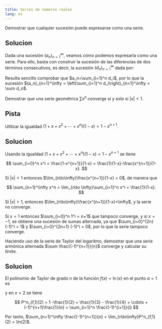 ```yaml
---
title: Series de números reales
lang: es
---
```


:::{#exr-conversion-sucesiones-series}
Demostrar que cualquier sucesión puede expresarse como una serie.
:::

:::{.callout-tip collapse="true"}
## Solucion
Dada una sucesión $(a_n)_{n=1}^\infty$, veamos cómo podemos expresarla como una serie. Para ello, basta con construir la sucesión de las diferencias de dos términos consecutivos, es decir, la sucesión $(d_n)_{n=1}^\infty$ dada por:
\begin{align*}
d_1&=a_1\\ 
d_2&=a_2-a_1\\ 
d_3&=a_3-a_2\\ 
\vdots\\ 
d_{n+1}&=a_{n+1}-a_n
\end{align*}

Resulta sencillo comprobar que $a_n=\sum_{i=1}^n d_i$, por lo que la sucesión $(a_n)_{n=1}^\infty = \left(\sum_{i=1}^n d_i\right)_{n=1}^\infty = \sum d_n$.
:::  

:::{#exr-series-geometricas}
Demostrar que una serie geométrica $\sum x^n$ converge si y solo si $|x|<1$.
:::

:::{.callout-tip collapse="true"}
## Pista
Utilizar la igualdad $(1+x+x^2+\cdots + x^n)(1-x) = 1-x^{n+1}$.
:::

:::{.callout-tip collapse="true"}
## Solucion
Usando la igualdad $(1+x+x^2+\cdots + x^n)(1-x) = 1-x^{n+1}$ se tiene

$$
\sum_{i=0}^n x^i = \frac{1-x^{n+1}}{1-x} = \frac{1}{1-x}-\frac{x^{n+1}}{1-x}.
$$

Si $|x|<1$ entonces $\lim_{n\to\infty}\frac{x^{n+1}}{1-x} = 0$, de manera que 

$$
\sum_{n=1}^\infty x^n = \lim_{n\to \infty}\sum_{i=1}^n x^i = \frac{1}{1-x}.
$$

Si $|x|>1$, entonces $\lim_{n\to\infty}\frac{x^{n+1}}{1-x}=\infty$, y la serie no converge.

Si $x=1$ entonces $\sum_{i=0}^n 1^i = n+1$ que tampoco converge, y si $x=-1$, se obtiene una sucesión de sumas alternada, ya que $\sum_{i=0}^{2n} (-1)^i = 1$ y $\sum_{i=0}^{2n+1} (-1)^i = 0$, por lo que la serie tampoco converge.
:::

:::{#exr-serie-armonica-alternada}
Haciendo uso de la serie de Taylor del logaritmo, demostrar que una serie armónica alternada $\sum \frac{(-1)^{n+1}}{n}$ converge y calcular su límite.
:::

:::{.callout-tip collapse="true"}
## Solucion
El polinomio de Taylor de grado $n$ de la función $f(x)=\ln(x)$ en el punto $a=1$ es 

\begin{align*}
P^n_{f,1}(x) &= 1(x-1) - \frac{1}{2}(x-1)^2 + \frac{2!}{3!}(x-1)^3 - \frac{3!}{4!} (x-1)^4 + \cdots + (-1)^{n+1}\frac{(n-1)!}{n!}(x-1)^n \\ 
&= 1(x-1) -\frac{1}{2}(x-1)^2 + \frac{1}{3}(x-1)^3 - \frac{1}{4} (x-1)^4 + \cdots + (-1)^{n+1}\frac{1}{n}(x-1)^n 
\end{align*}

y en $x=2$ se tiene

$$
P^n_{f,1}(2) = 1 -\frac{1}{2} + \frac{1}{3} - \frac{1}{4} + \cdots + (-1)^{n+1}\frac{1}{n} = \sum_{i=1}^n \frac{(-1)^{i+1}}{i} 
$$

Por tanto, $\sum_{n=1}^\infty \frac{(-1)^{n+1}}{n} = \lim_{n\to\infty}P^n_{f,1}(2) = \ln(2)$.
:::



